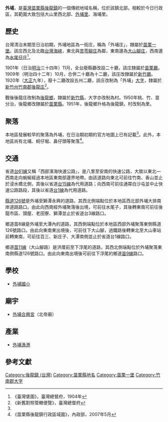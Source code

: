 {{noteTA　
|1 = zh-cn:庄; zh-hk:庄; zh-tw:庄;
}}
'''外埔'''，是[[臺灣|臺灣]][[苗栗縣|苗栗縣]][[後龍鎮_(台灣)|後龍鎮]]的一個傳統地域名稱，位於該鎮北部。相較於今日行政區，其範圍大致包括大山里西北部、[[外埔里|外埔里]]、海埔里。

==歷史==
台灣清治末期至日治初期，外埔地區為一街庄，稱為「外埔庄」，隸屬於[[苗栗一堡|苗栗一堡]]。該庄西北及北臨[[台灣海峽|台灣海峽]]，東北與[[苦苓腳_(苗栗縣)|苦苓腳庄]]為鄰，東南邊為[[大山腳_(苗栗縣)|大山腳庄]]，西南邊為[[水尾仔庄|水尾仔庄]]<ref name="臺灣堡圖">《臺灣堡圖》，臺灣總督府，1904年</ref>。

1901年（日治[[明治|明治]]三十四年）11月，全台廢縣廳改設二十廳，該庄隸屬於[[苗栗廳|苗栗廳]]。1909年（明治四十二年）10月，合併二十廳為十二廳，該庄改隸屬於[[新竹廳|新竹廳]]。1920年（[[大正|大正]]九年），廢十二廳改設五州二廳，該庄改制為「外埔」[[大字|大字]]，隸屬於[[新竹州|新竹州]][[竹南郡|竹南郡]][[後龍庄|後龍庄]]<ref>《新舊對照管轄便覽》，臺灣總督府</ref>。

戰後後龍庄改制為[[後龍鄉|後龍鄉]]，隸屬於[[新竹縣|新竹縣]]，大字亦改制為村。1950年桃、竹、苗分治，後龍鄉改隸屬於[[苗栗縣|苗栗縣]]。1951年，後龍鄉升格為後龍鎮，村改制為里。

==聚落==
本地區發展較早的聚落為外埔，在日治期初期的官方地圖上已有記載<ref name="臺灣堡圖"/>。此外，本地區尚有北埔、蚵仔堀、鼻仔頭等聚落<ref>《苗栗縣後龍鎮行政區域圖》，內政部，2007年5月</ref>。

==交通==
省道[[台61線|台61線]]又稱「西部濱海快速公路」，是八里至安南的快速公路，大致以東北—西南走向蜿蜒經過本地區東南部邊界地帶。由該道路向東北可前往竹南、香山並止於浸水橋北側，其後以省道[[台15線|台15線]]為代用道路；向西南可前往通霄白沙屯並中止快速公路路段，其後以省道[[台1線|台1線]]為代用道路。

[[縣道126號|縣道126號]]是外埔至獅潭永興的道路，其西北側端點位於本地區西北部外埔大排南岸道路路口。由此向西南經外埔聚落後出境，可前往水尾子，其後轉東南可前往後龍市區、頭屋、老田寮、獅潭並止於省道台3線路口。

鄉道苗8線是外埔至大潭內的道路，其西側端點位於本地區西部外埔聚落東側縣道126號路口。由此向東南東出境後，可前往下大山腳，過鐵路後轉東北至大山車站前轉東南，可前往百三、新庄子、大潭南側並止於省道台1線路口。

鄉道[[苗11線|苗11線]]（大山腳路）是洪厝前至下浮尾的道路，其西北側端點位於外埔聚落東南側縣道126號路口。由此向東南出境後可前往下浮尾的鄉道[[苗9線|苗9線]]路口。

==學校==
*[[外埔國小|外埔國小]]

==廟宇==
*[[外埔合興宮|外埔合興宮]]（北帝廟）

==產業==
*[[外埔漁港|外埔漁港]]

==參考文獻==
{{reflist}}

{{竹南郡}}

[[Category:後龍鎮_(台灣)|Category:後龍鎮 (台灣)]]
[[Category:苗栗縣地名|Category:苗栗縣地名]]
[[Category:苗栗一堡|Category:苗栗一堡]]
[[Category:竹南郡大字|Category:竹南郡大字]]